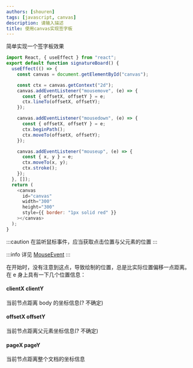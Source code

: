 ```yaml
---
authors: [shouren]
tags: [javascript, canvas]
description: 请输入描述
title: 使用canvas实现签字板
---
```


简单实现一个签字板效果

<!--truncate-->

```js
import React, { useEffect } from "react";
export default function signatureBoard() {
  useEffect(() => {
    const canvas = document.getElementById("canvas");

    const ctx = canvas.getContext("2d");
    canvas.addEventListener("mousemove", (e) => {
      const { offsetX, offsetY } = e;
      ctx.lineTo(offsetX, offsetY);
    });

    canvas.addEventListener("mousedown", (e) => {
      const { offsetX, offsetY } = e;
      ctx.beginPath();
      ctx.moveTo(offsetX, offsetY);
    });

    canvas.addEventListener("mouseup", (e) => {
      const { x, y } = e;
      ctx.moveTo(x, y);
      ctx.stroke();
    });
  }, []);
  return (
    <canvas
      id="canvas"
      width="300"
      height="300"
      style={{ border: "1px solid red" }}
    ></canvas>
  );
}
```

:::caution
在监听鼠标事件，应当获取点击位置与父元素的位置
:::

:::info 详见
[MouseEvent](https://developer.mozilla.org/en-US/docs/Web/API/Element/mousedown_event)
:::

在开始时，没有注意到这点，导致绘制的位置，总是比实际位置偏移一点距离。
在 e 身上具有一下几个位置信息：

#### clientX clientY

当前节点距离 body 的坐标信息(? 不确定)

#### offsetX offsetY

当前节点距离父元素坐标信息(? 不确定)

#### pageX pageY

当前节点距离整个文档的坐标信息
